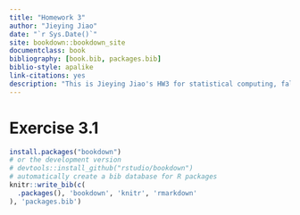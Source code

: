 ```yaml
--- 
title: "Homework 3"
author: "Jieying Jiao"
date: "`r Sys.Date()`"
site: bookdown::bookdown_site
documentclass: book
bibliography: [book.bib, packages.bib]
biblio-style: apalike
link-citations: yes
description: "This is Jieying Jiao's HW3 for statistical computing, fall 2018."
---
```


# Exercise 3.1

```r
install.packages("bookdown")
# or the development version
# devtools::install_github("rstudio/bookdown")
# automatically create a bib database for R packages
knitr::write_bib(c(
  .packages(), 'bookdown', 'knitr', 'rmarkdown'
), 'packages.bib')
```

